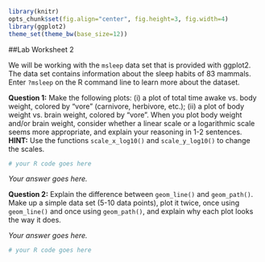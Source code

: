 ```r
library(knitr)
opts_chunk$set(fig.align="center", fig.height=3, fig.width=4)
library(ggplot2)
theme_set(theme_bw(base_size=12))
```

##Lab Worksheet 2

We will be working with the `msleep` data set that is provided with ggplot2. The data set contains information about the sleep habits of 83 mammals. Enter `?msleep` on the R command line to learn more about the dataset.

**Question 1:** Make the following plots: (i) a plot of total time awake vs. body weight, colored by "vore" (carnivore, herbivore, etc.); (ii) a plot of body weight vs. brain weight, colored by "vore". When you plot body weight and/or brain weight, consider whether a linear scale or a logarithmic scale seems more appropriate, and explain your reasoning in 1-2 sentences. **HINT:** Use the functions `scale_x_log10()` and `scale_y_log10()` to change the scales.

```r
# your R code goes here
```

*Your answer goes here.*

**Question 2:** Explain the difference between `geom_line()` and `geom_path()`. Make up a simple data set (5-10 data points), plot it twice, once using `geom_line()` and once using `geom_path()`, and explain why each plot looks the way it does.

*Your answer goes here.* 

```r
# your R code goes here
```




